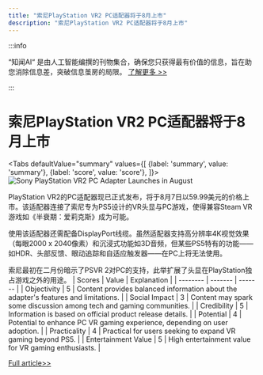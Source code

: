 ```yaml
---
title: "索尼PlayStation VR2 PC适配器将于8月上市"
description: "索尼PlayStation VR2 PC适配器将于8月上市"
---
```



:::info

“知闻AI“ 是由人工智能编撰的刊物集合，确保您只获得最有价值的信息，旨在助您消除信息差，突破信息茧房的局限。  [了解更多 >>](/zh-Hans/docs/guides)

:::

# 索尼PlayStation VR2 PC适配器将于8月上市


<Tabs
	defaultValue="summary"
	values={[
	{label: 'summary', value: 'summary'},
	{label: 'score', value: 'score'},
]}>
<TabItem value="summary">
<img
  src="https://image.informedainews.com/2024/06/Vid-mSu-1717494829-0.jpg"
  alt="Sony PlayStation VR2 PC Adapter Launches in August"
/>



PlayStation VR2的PC适配器现已正式发布，将于8月7日以59.99美元的价格上市。该适配器连接了索尼专为PS5设计的VR头显与PC游戏，使得兼容Steam VR游戏如《半衰期：爱莉克斯》成为可能。

使用该适配器还需配备DisplayPort线缆。虽然适配器支持高分辨率4K视觉效果（每眼2000 x 2040像素）和沉浸式功能如3D音频，但某些PS5特有的功能——如HDR、头部反馈、眼动追踪和自适应触发器——在PC上将无法使用。

索尼最初在二月份暗示了PSVR 2对PC的支持，此举扩展了头显在PlayStation独占游戏之外的用途。
</TabItem>
<TabItem value="score">
	| Scores     | Value   | Explanation |
	| -------- | ------- | ------- |
	| Objectivity  | 5    | Content provides balanced information about the adapter's features and limitations.    |
	| Social Impact | 3     | Content may spark some discussion among tech and gaming communities.    |
	| Credibility    | 5    | Information is based on official product release details.    |
	| Potential    | 4    | Potential to enhance PC VR gaming experience, depending on user adoption.    |
	| Practicality    | 4    | Practical for users seeking to expand VR gaming beyond PS5.    |
	| Entertainment Value    | 5    | High entertainment value for VR gaming enthusiasts.    |
</TabItem>
</Tabs>

[Full article>>](https://www.cnbeta.com.tw/articles/game/1433430.htm)
